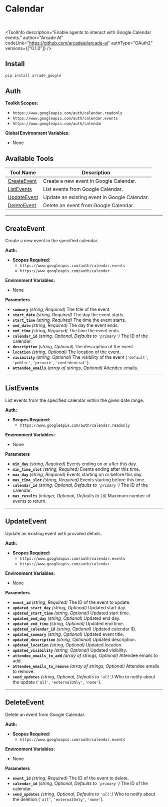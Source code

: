 # Calendar

<br />


<ToolInfo
  description="Enable agents to interact with Google Calendar events."
  author="Arcade AI"
  codeLink="https://github.com/arcadeai/arcade-ai"
  authType="OAuth2"
  versions={["0.1.0"]}
/>

<Badges repo="arcadeai/arcade_google" />


## Install

```bash
pip install arcade_google
```
## Auth

**Toolkit Scopes:**

- `https://www.googleapis.com/auth/calendar.readonly`
- `https://www.googleapis.com/auth/calendar.events`
- `https://www.googleapis.com/auth/calendar`

**Global Environment Variables:**

- None




## Available Tools

| Tool Name      | Description                                   |
|----------------|-----------------------------------------------|
| [CreateEvent](#createevent)   | Create a new event in Google Calendar.      |
| [ListEvents](#listevents)     | List events from Google Calendar.           |
| [UpdateEvent](#updateevent)   | Update an existing event in Google Calendar. |
| [DeleteEvent](#deleteevent)   | Delete an event from Google Calendar.       |

---

## CreateEvent

Create a new event in the specified calendar.

**Auth:**

- **Scopes Required:**
  - `https://www.googleapis.com/auth/calendar.events`
  - `https://www.googleapis.com/auth/calendar`

**Environment Variables:**

- None

**Parameters**

- **`summary`** _(string, Required)_ The title of the event.
- **`start_date`** _(string, Required)_ The day the event starts.
- **`start_time`** _(string, Required)_ The time the event starts.
- **`end_date`** _(string, Required)_ The day the event ends.
- **`end_time`** _(string, Required)_ The time the event ends.
- **`calendar_id`** _(string, Optional, Defaults to `'primary'`)_ The ID of the calendar.
- **`description`** _(string, Optional)_ The description of the event.
- **`location`** _(string, Optional)_ The location of the event.
- **`visibility`** _(string, Optional)_ The visibility of the event (`'default'`, `'public'`, `'private'`, `'confidential'`).
- **`attendee_emails`** _(array of strings, Optional)_ Attendee emails.

---

## ListEvents

List events from the specified calendar within the given date range.

**Auth:**

- **Scopes Required:**
  - `https://www.googleapis.com/auth/calendar.readonly`

**Environment Variables:**

- None

**Parameters**

- **`min_day`** _(string, Required)_ Events ending on or after this day.
- **`min_time_slot`** _(string, Required)_ Events ending after this time.
- **`max_day`** _(string, Required)_ Events starting on or before this day.
- **`max_time_slot`** _(string, Required)_ Events starting before this time.
- **`calendar_id`** _(string, Optional, Defaults to `'primary'`)_ The ID of the calendar.
- **`max_results`** _(integer, Optional, Defaults to `10`)_ Maximum number of events to return.

---

## UpdateEvent

Update an existing event with provided details.

**Auth:**

- **Scopes Required:**
  - `https://www.googleapis.com/auth/calendar.events`
  - `https://www.googleapis.com/auth/calendar`

**Environment Variables:**

- None

**Parameters**

- **`event_id`** _(string, Required)_ The ID of the event to update.
- **`updated_start_day`** _(string, Optional)_ Updated start day.
- **`updated_start_time`** _(string, Optional)_ Updated start time.
- **`updated_end_day`** _(string, Optional)_ Updated end day.
- **`updated_end_time`** _(string, Optional)_ Updated end time.
- **`updated_calendar_id`** _(string, Optional)_ Updated calendar ID.
- **`updated_summary`** _(string, Optional)_ Updated event title.
- **`updated_description`** _(string, Optional)_ Updated description.
- **`updated_location`** _(string, Optional)_ Updated location.
- **`updated_visibility`** _(string, Optional)_ Updated visibility.
- **`attendee_emails_to_add`** _(array of strings, Optional)_ Attendee emails to add.
- **`attendee_emails_to_remove`** _(array of strings, Optional)_ Attendee emails to remove.
- **`send_updates`** _(string, Optional, Defaults to `'all'`)_ Who to notify about the update (`'all'`, `'externalOnly'`, `'none'`).

---

## DeleteEvent

Delete an event from Google Calendar.

**Auth:**

- **Scopes Required:**
  - `https://www.googleapis.com/auth/calendar.events`

**Environment Variables:**

- None

**Parameters**

- **`event_id`** _(string, Required)_ The ID of the event to delete.
- **`calendar_id`** _(string, Optional, Defaults to `'primary'`)_ The ID of the calendar.
- **`send_updates`** _(string, Optional, Defaults to `'all'`)_ Who to notify about the deletion (`'all'`, `'externalOnly'`, `'none'`).
